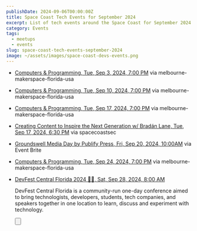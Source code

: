 ```yaml
---
publishDate: 2024-09-06T00:00:00Z
title: Space Coast Tech Events for September 2024
excerpt: List of tech events around the Space Coast for September 2024.
category: Events
tags:
  - meetups
  - events
slug: space-coast-tech-events-september-2024
image: ~/assets/images/space-coast-devs-events.png
---
```




- [Computers & Programming, Tue, Sep 3, 2024, 7:00 PM](https://meetup.com/melbourne-makerspace-florida-usa/events/302836658/?eventOrigin=group_upcoming_events) via melbourne-makerspace-florida-usa

- [Computers & Programming, Tue, Sep 10, 2024, 7:00 PM](https://www.meetup.com/melbourne-makerspace-florida-usa/events/302970143/?eventOrigin=group_upcoming_events#) via melbourne-makerspace-florida-usa

- [Computers & Programming, Tue, Sep 17, 2024, 7:00 PM](https://www.meetup.com/melbourne-makerspace-florida-usa/events/303106735/?eventOrigin=group_upcoming_events) via melbourne-makerspace-florida-usa


- [Creating Content to Inspire the Next Generation w/ Bradán Lane, Tue, Sep 17, 2024, 6:30 PM](https://meetup.com/spacecoastsec/events/302221666/?eventOrigin=group_upcoming_events) via spacecoastsec

- [Groundswell Media Day by Publify Press, Fri, Sep 20, 2024, 10:00AM](https://www.eventbrite.com/e/groundswell-media-day-by-publify-press-tickets-996416868677?aff=spacecoastdevs) via Event Brite

- [Computers & Programming, Tue, Sep 24, 2024, 7:00 PM](https://www.meetup.com/melbourne-makerspace-florida-usa/events/302771150/?eventOrigin=group_upcoming_events) via melbourne-makerspace-florida-usa


- [DevFest Central Florida 2024 🎢🏰, Sat, Sep 28, 2024, 8:00 AM](https://www.eventbrite.com/e/devfest-florida-2024-tickets-935541117667?aff=spacecoastdevs) 
    
    DevFest Central Florida is a community-run one-day conference aimed to bring technologists, developers, students, tech companies, and speakers together in one location to learn, discuss and experiment with technology.

  <Button
    text="Buy a Ticket!"
    variant="primary"
    target="_blank"
    class="not-prose"
    icon="tabler:square-rounded-arrow-right"
    href="https://www.eventbrite.com/e/devfest-florida-2024-tickets-935541117667?aff=spacecoastdevs"
  />
